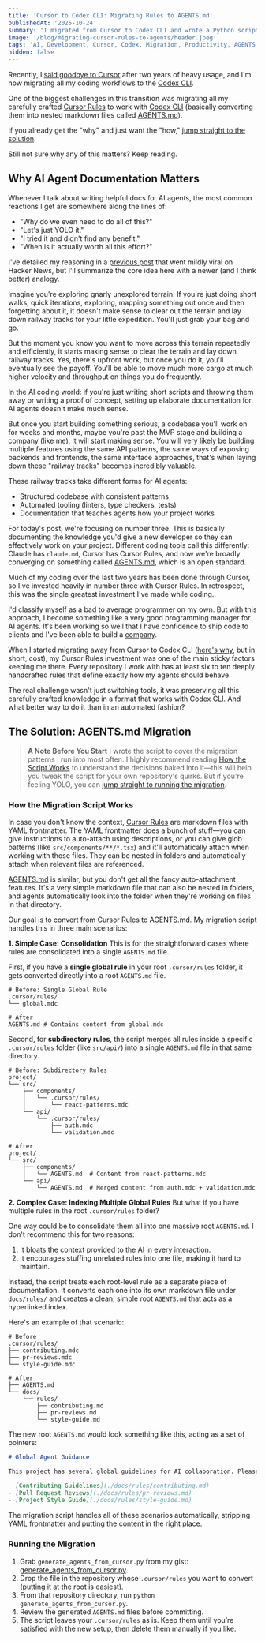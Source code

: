 ```yaml
---
title: 'Cursor to Codex CLI: Migrating Rules to AGENTS.md'
publishedAt: '2025-10-24'
summary: 'I migrated from Cursor to Codex CLI and wrote a Python script to bring my custom Cursor Rules with me. This post has the script, how it works, and why it\'s a critical step.'
image: '/blog/migrating-cursor-rules-to-agents/header.jpeg'
tags: 'AI, Development, Cursor, Codex, Migration, Productivity, AGENTS'
hidden: false
---
```


Recently, I [said goodbye to Cursor](/blog/goodbye-cursor) after two years of heavy usage, and I'm now migrating all my coding workflows to the [Codex CLI](https://github.com/openai/codex).

One of the biggest challenges in this transition was migrating all my carefully crafted [Cursor Rules](https://cursor.com/docs/context/rules) to work with [Codex CLI](https://github.com/openai/codex) (basically converting them into nested markdown files called [AGENTS.md](https://agents.md)).

If you already get the "why" and just want the "how," [jump straight to the solution](#the-solution-agentsmd-migration).

Still not sure why any of this matters? Keep reading.

## Why AI Agent Documentation Matters

Whenever I talk about writing helpful docs for AI agents, the most common reactions I get are somewhere along the lines of:

- "Why do we even need to do all of this?"
- "Let's just YOLO it."
- "I tried it and didn't find any benefit."
- "When is it actually worth all this effort?"

I've detailed my reasoning in a [previous post](/blog/writing-cursor-rules-with-a-cursor-rule) that went mildly viral on Hacker News, but I'll summarize the core idea here with a newer (and I think better) analogy.

Imagine you're exploring gnarly unexplored terrain. If you're just doing short walks, quick iterations, exploring, mapping something out once and then forgetting about it, it doesn't make sense to clear out the terrain and lay down railway tracks for your little expedition. You'll just grab your bag and go.

But the moment you know you want to move across this terrain repeatedly and efficiently, it starts making sense to clear the terrain and lay down railway tracks. Yes, there's upfront work, but once you do it, you'll eventually see the payoff. You'll be able to move much more cargo at much higher velocity and throughput on things you do frequently.

In the AI coding world: if you're just writing short scripts and throwing them away or writing a proof of concept, setting up elaborate documentation for AI agents doesn't make much sense.

But once you start building something serious, a codebase you'll work on for weeks and months, maybe you're past the MVP stage and building a company (like me), it will start making sense. You will very likely be building multiple features using the same API patterns, the same ways of exposing backends and frontends, the same interface approaches, that's when laying down these "railway tracks" becomes incredibly valuable.

These railway tracks take different forms for AI agents:

- Structured codebase with consistent patterns
- Automated tooling (linters, type checkers, tests)
- Documentation that teaches agents how your project works

For today's post, we're focusing on number three. This is basically documenting the knowledge you'd give a new developer so they can effectively work on your project. Different coding tools call this differently: Claude has `claude.md`, Cursor has Cursor Rules, and now we're broadly converging on something called [AGENTS.md](https://agents.md), which is an open standard.

Much of my coding over the last two years has been done through Cursor, so I've invested heavily in number three with Cursor Rules. In retrospect, this was the single greatest investment I've made while coding.

I'd classify myself as a bad to average programmer on my own. But with this approach, I become something like a very good programming manager for AI agents. It's been working so well that I have confidence to ship code to clients and I've been able to build a [company](https://aipodcast.ing).

When I started migrating away from Cursor to Codex CLI ([here's why](/blog/goodbye-cursor), but in short, cost), my Cursor Rules investment was one of the main sticky factors keeping me there. Every repository I work with has at least six to ten deeply handcrafted rules that define exactly how my agents should behave.

The real challenge wasn't just switching tools, it was preserving all this carefully crafted knowledge in a format that works with [Codex CLI](https://github.com/openai/codex). And what better way to do it than in an automated fashion?

## The Solution: AGENTS.md Migration

> **A Note Before You Start**
> I wrote the script to cover the migration patterns I run into most often. I highly recommend reading [How the Script Works](#how-the-migration-script-works) to understand the decisions baked into it—this will help you tweak the script for your own repository's quirks. But if you're feeling YOLO, you can [jump straight to running the migration](#how-to-run-the-migration).

### How the Migration Script Works

In case you don't know the context, [Cursor Rules](https://cursor.com/docs/context/rules) are markdown files with YAML frontmatter. The YAML frontmatter does a bunch of stuff—you can give instructions to auto-attach using descriptions, or you can give glob patterns (like `src/components/**/*.tsx`) and it'll automatically attach when working with those files. They can be nested in folders and automatically attach when relevant files are referenced.

[AGENTS.md](https://cursor.com/docs/context/rules#agentsmd) is similar, but you don't get all the fancy auto-attachment features. It's a very simple markdown file that can also be nested in folders, and agents automatically look into the folder when they're working on files in that directory.

Our goal is to convert from Cursor Rules to AGENTS.md. My migration script handles this in three main scenarios:

**1. Simple Case: Consolidation**
This is for the straightforward cases where rules are consolidated into a single `AGENTS.md` file.

First, if you have a **single global rule** in your root `.cursor/rules` folder, it gets converted directly into a root `AGENTS.md` file.

```
# Before: Single Global Rule
.cursor/rules/
└── global.mdc

# After
AGENTS.md # Contains content from global.mdc
```

Second, for **subdirectory rules**, the script merges all rules inside a specific `.cursor/rules` folder (like `src/api/`) into a single `AGENTS.md` file in that same directory.

```
# Before: Subdirectory Rules
project/
└── src/
    ├── components/
    │   └── .cursor/rules/
    │       └── react-patterns.mdc
    └── api/
        └── .cursor/rules/
            ├── auth.mdc
            └── validation.mdc

# After
project/
└── src/
    ├── components/
    │   └── AGENTS.md  # Content from react-patterns.mdc
    └── api/
        └── AGENTS.md  # Merged content from auth.mdc + validation.mdc
```

**2. Complex Case: Indexing Multiple Global Rules**
But what if you have multiple rules in the root `.cursor/rules` folder?

One way could be to consolidate them all into one massive root `AGENTS.md`. I don't recommend this for two reasons:
1.  It bloats the context provided to the AI in every interaction.
2.  It encourages stuffing unrelated rules into one file, making it hard to maintain.

Instead, the script treats each root-level rule as a separate piece of documentation. It converts each one into its own markdown file under `docs/rules/` and creates a clean, simple root `AGENTS.md` that acts as a hyperlinked index.

Here's an example of that scenario:

```
# Before
.cursor/rules/
├── contributing.mdc
├── pr-reviews.mdc
└── style-guide.mdc

# After
├── AGENTS.md
└── docs/
    └── rules/
        ├── contributing.md
        ├── pr-reviews.md
        └── style-guide.md
```

The new root `AGENTS.md` would look something like this, acting as a set of pointers:

```markdown
# Global Agent Guidance

This project has several global guidelines for AI collaboration. Please refer to them as needed:

- [Contributing Guidelines](./docs/rules/contributing.md)
- [Pull Request Reviews](./docs/rules/pr-reviews.md)
- [Project Style Guide](./docs/rules/style-guide.md)
```

The migration script handles all of these scenarios automatically, stripping YAML frontmatter and putting the content in the right place.

### Running the Migration

1. Grab `generate_agents_from_cursor.py` from my gist: [generate_agents_from_cursor.py](https://gist.github.com/AdithyanI/30d4bae243db86dfe44ce9e2c6d018e6).
2. Drop the file in the repository whose `.cursor/rules` you want to convert (putting it at the root is easiest).
3. From that repository directory, run `python generate_agents_from_cursor.py`.
4. Review the generated `AGENTS.md` files before committing.
5. The script leaves your `.cursor/rules` as is. Keep them until you’re satisfied with the new setup, then delete them manually if you like.
